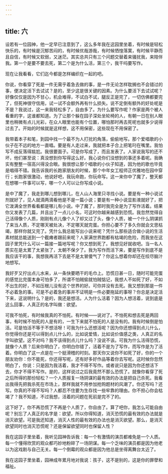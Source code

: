 ```yaml
---
---
---
```

title: 六
---




设若有一位园神，他一定早已注意到了，这么多年我在这园里坐着，有时候是轻松快乐的，有时候是沉郁苦闷的，有时候优哉游哉，有时候恓惶落寞，有时候平静而且自信，有时候又软弱，又迷茫。其实总共只有三个问题交替着来骚扰我，来陪伴我。第一个是要不要去死，第二个是为什么活，第三个，我干吗要写作。

现在让我看看，它们迄今都是怎样编织在一起的吧。

你说，你看穿了死是一件无需乎着急去做的事，是一件无论怎样耽搁也不会错过的事，便决定活下去试试？是的，至少这是很关键的因素。为什么要活下去试试呢？好像仅仅是因为不甘心，机会难得，不试白不试，腿反正是完了，一切仿佛都要完了，但死神很守信用，试一试不会额外再有什么损失。说不定倒有额外的好处呢是不是？我说过，这一来我轻松多了，自由多了。为什么要写作呢？作家是两个被人看重的字，这谁都知道。为了让那个躲在园子深处坐轮椅的人，有朝一日在别人眼里也稍微有点儿光彩，在众人眼里也能有个位置，哪怕那时再去死呢也就多少说得过去了。开始的时候就是这样想，这不用保密，这些现在不用保密了。

我带着本子和笔，到园中找一个最不为人打扰的角落，偷偷地写。那个爱唱歌的小伙子在不远的地方一直唱。要是有人走过来，我就把本子合上把笔叼在嘴里。我怕写不成反落得尴尬。我很要面子。可是你写成了，而且发表了。人家说我写的还不坏，他们甚至说：真没想到你写得这么好。我心说你们没想到的事还多着呢。我确实有整整一宿高兴得没合眼。我很想让那个唱歌的小伙子知道，因为他的歌也毕竟是唱得不错。我告诉我的长跑家朋友的时候，那个中年女工程师正优雅地在园中穿行；长跑家很激动，他说好吧，我玩命跑，你玩命写。这一来你中了魔了，整天都在想哪一件事可以写，哪一个人可以让你写成小说。

是中了魔了，我走到哪儿想到哪儿，在人山人海里只寻找小说。要是有一种小说试剂就好了，见人就滴两滴看他是不是一篇小说；要是有一种小说显影液就好了，把它泼满全世界看看都是哪儿有小说。中了魔了，那时我完全是为了写作活着。结果你又发表了几篇，并且出了一点儿小名，可这时你越来越感到恐慌。我忽然觉得自己活得像个人质，刚刚有点儿像个人了却又过了头，像个人质，被一个什么阴谋抓了来当人质，不定哪天被处决，不定哪天就完蛋。你担心要不了多久你就会文思枯竭，那样你就又完了。凭什么我总能写出小说来呢？凭什么那些适合做小说的生活素材就总能送到一个截瘫者跟前来呢？人家满世界跑都有枯竭的危险，而我坐在这园子里凭什么可以一篇接一篇地写呢？你又想到死了。我想见好就收吧。当一名人质实在是太累了太紧张了，太朝不保夕了。我为写作而活下来，要是写作到底不是我应该干的事，我想我再活下去是不是太冒傻气了？你这么想着你却还在绞尽脑汁地想写。

我好歹又拧出点儿水来，从一条快要晒干的毛巾上。恐慌日甚一日，随时可能完蛋的感觉比完蛋本身可怕多了，所谓不怕贼偷就怕贼惦记，我想人不如死了好，不如不出生的好，不如压根儿没有这个世界的好。可你并没有去死。我又想到那是一件不必着急的事。可是不必着急的事并不证明是一件必要拖延的事呀？你总是决定活下来，这说明什么？是的，我还是想活。人为什么活着？因为人想活着，说到底是这么回事，人真正的名字叫做：欲望。

可我不怕死，有时候我真的不怕死。有时候——说对了。不怕死和想去死是两回事，有时候不怕死的人是有的，一生下来就不怕死的人是没有的。我有时候倒是怕活。可是怕活不等于不想活呀！可我为什么还想活呢？因为你还想得到点儿什么，你觉得你还是可以得到点儿什么的，比如说爱情，比如说价值感之类，人真正的名字叫欲望。这不对吗？我不该得到点儿什么吗？没说不该。可我为什么活得恐慌，就像个人质？后来你明白了，你明白你错了，活着不是为了写作，而写作是为了活着。你明白了这一点是在一个挺滑稽的时刻。那天你又说你不如死了好，你的一个朋友劝你：你不能死，你还得写呢，还有好多好作品等着你去写呢。这时候你忽然明白了，你说：只是因为我活着，我才不得不写作。或者说只是因为你还想活下去，你才不得不写作。是的，这样说过之后我竟然不那么恐慌了。就像你看穿了死之后所得的那份轻松？一个人质报复一场阴谋的最有效的办法是把自己杀死。我看出我得先把我杀死在市场上，那样我就不用参加抢购题材的风潮了。你还写吗？还写。你真的不得不写吗？人都忍不住要为生存找一些牢靠的理由。你不担心你会枯竭了？我不知道，不过我想，活着的问题在死前是完不了的。



这下好了，你不再恐慌了不再是个人质了，你自由了。算了吧你，我怎么可能自由呢？别忘了人真正的名字是：欲望。所以你得知道，消灭恐慌的最有效的办法就是消灭欲望。可是我还知道，消灭人性的最有效的办法也是消灭欲望。那么，是消灭欲望同时也消灭恐慌呢？还是保留欲望同时也保留人性？

我在这园子里坐着，我听见园神告诉我：每一个有激情的演员都难免是一个人质。每一个懂得欣赏的观众都巧妙地粉碎了一场阴谋。每一个乏味的演员都是因为他老以为这戏剧与自己无关。每一个倒霉的观众都是因为他总是坐得离舞台太近了。

我在这园子里坐着，园神成年累月地对我说：孩子，这不是别的，这是你的罪孽和福祉。
